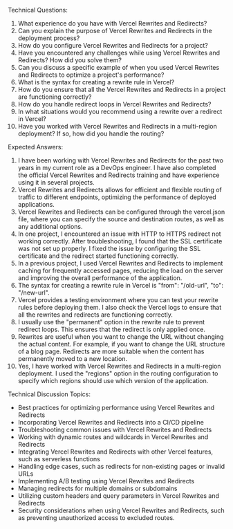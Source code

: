 

Technical Questions:
1. What experience do you have with Vercel Rewrites and Redirects?
2. Can you explain the purpose of Vercel Rewrites and Redirects in the deployment process?
3. How do you configure Vercel Rewrites and Redirects for a project?
4. Have you encountered any challenges while using Vercel Rewrites and Redirects? How did you solve them?
5. Can you discuss a specific example of when you used Vercel Rewrites and Redirects to optimize a project's performance?
6. What is the syntax for creating a rewrite rule in Vercel?
7. How do you ensure that all the Vercel Rewrites and Redirects in a project are functioning correctly?
8. How do you handle redirect loops in Vercel Rewrites and Redirects?
9. In what situations would you recommend using a rewrite over a redirect in Vercel?
10. Have you worked with Vercel Rewrites and Redirects in a multi-region deployment? If so, how did you handle the routing?

Expected Answers:
1. I have been working with Vercel Rewrites and Redirects for the past two years in my current role as a DevOps engineer. I have also completed the official Vercel Rewrites and Redirects training and have experience using it in several projects.
2. Vercel Rewrites and Redirects allows for efficient and flexible routing of traffic to different endpoints, optimizing the performance of deployed applications.
3. Vercel Rewrites and Redirects can be configured through the vercel.json file, where you can specify the source and destination routes, as well as any additional options.
4. In one project, I encountered an issue with HTTP to HTTPS redirect not working correctly. After troubleshooting, I found that the SSL certificate was not set up properly. I fixed the issue by configuring the SSL certificate and the redirect started functioning correctly.
5. In a previous project, I used Vercel Rewrites and Redirects to implement caching for frequently accessed pages, reducing the load on the server and improving the overall performance of the application.
6. The syntax for creating a rewrite rule in Vercel is "from": "/old-url", "to": "/new-url".
7. Vercel provides a testing environment where you can test your rewrite rules before deploying them. I also check the Vercel logs to ensure that all the rewrites and redirects are functioning correctly.
8. I usually use the "permanent" option in the rewrite rule to prevent redirect loops. This ensures that the redirect is only applied once.
9. Rewrites are useful when you want to change the URL without changing the actual content. For example, if you want to change the URL structure of a blog page. Redirects are more suitable when the content has permanently moved to a new location.
10. Yes, I have worked with Vercel Rewrites and Redirects in a multi-region deployment. I used the "regions" option in the routing configuration to specify which regions should use which version of the application.

Technical Discussion Topics:
- Best practices for optimizing performance using Vercel Rewrites and Redirects
- Incorporating Vercel Rewrites and Redirects into a CI/CD pipeline
- Troubleshooting common issues with Vercel Rewrites and Redirects
- Working with dynamic routes and wildcards in Vercel Rewrites and Redirects
- Integrating Vercel Rewrites and Redirects with other Vercel features, such as serverless functions
- Handling edge cases, such as redirects for non-existing pages or invalid URLs
- Implementing A/B testing using Vercel Rewrites and Redirects
- Managing redirects for multiple domains or subdomains
- Utilizing custom headers and query parameters in Vercel Rewrites and Redirects
- Security considerations when using Vercel Rewrites and Redirects, such as preventing unauthorized access to excluded routes.